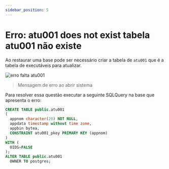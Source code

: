 ```yaml
---
sidebar_position: 5
---
```


# Erro: atu001 does not exist tabela atu001 não existe
Ao restaurar uma base pode ser necessário criar a 
tabela de `atu001` que é a tabela de executáveis para atualizar.

![erro falta atu001](../../static/img/falta_atu001_erro.png)
> Mensagem de erro ao abrir sistema

Para resolver essa questão executar a seguinte SQLQuery na base que apresenta o erro:
```sql
CREATE TABLE public.atu001
(
  appnom character(20) NOT NULL,
  appdata timestamp without time zone,
  appbin bytea,
  CONSTRAINT atu001_pkey PRIMARY KEY (appnom)
)
WITH (
  OIDS=FALSE
);
ALTER TABLE public.atu001
  OWNER TO postgres;
```